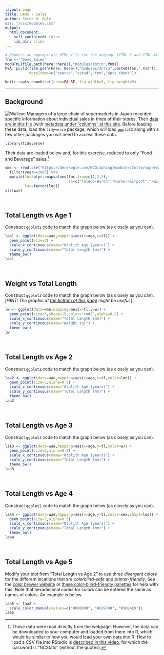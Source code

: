 ```yaml
---
layout: page
title: Demo - Sales
author: Derek H. Ogle
css: "/css/modules.css"
output:
  html_document:
    self_contained: false
    lib_dir: zlibs
---
```


```r
# Renders an appropriate HTML file for the webpage (CTRL-S and CTRL-ALT-C)
fnm <- "Demo_Sales"
modHTML(file.path(here::here(),"modules/Intro",fnm))
FSA::purl2(file.path(here::here(),"modules/Intro",paste0(fnm,".Rmd")),
           moreItems=c("source","setwd","fnm","opts_chunk"))
```
```r
knitr::opts_chunk$set(echo=FALSE, fig.width=5, fig.height=5)
```

----

## Background
<img src="zimgs/Walleye.jpg" alt="Walleye" class="img-right">
Managers of a large chain of supermarkets in Japan recorded specific information about individual sales in three of their stores. Their [data are in this file](https://derekogle.com/NCGraphing/modules/Intro/supermarket_sales.csv) (with [metadata under "columns" at this site](https://www.kaggle.com/aungpyaeap/supermarket-sales/data). Before loading these data, load the `tidyverse` package, which will load `ggplot2` along with a few other packages you will need to access these data.

```r
library(tidyverse)
```

Their data are loaded below and, for this exercise, reduced to only "Food and Beverage" sales.[^loaddata]

```r
sms <- read.csv("https://derekogle.com/NCGraphing/modules/Intro/supermarket_sales.csv") %>%
  filter(year==2003) %>%
  mutate(loc=plyr::mapvalues(loc,from=c(1,2,3),
                             to=c("Toledo-Huron","Huron-Fairport","Fairport-Conneaut")),
         loc=factor(loc))
str(wae)
```

&nbsp;

## Total Length vs Age 1
Construct `ggplot2` code to match the graph below (as closely as you can).

```r
laa1 <- ggplot(data=wae,mapping=aes(x=age,y=tl)) +
  geom_point(size=3) +
  scale_x_continuous(name="Otolith Age (years)") +
  scale_y_continuous(name="Total Length (mm)") +
  theme_bw()
laa1
```

&nbsp;

## Weight vs Total Length
Construct `ggplot2` code to match the graph below (as closely as you can). [*HINT: The graphic at [the bottom of this page](https://ggplot2.tidyverse.org/reference/scale_shape.html#examples) might be useful.*]

```r
lw <- ggplot(data=wae,mapping=aes(x=tl,y=w)) +
  geom_point(size=3,shape=15,color="red3",alpha=0.5) +
  scale_x_continuous(name="Total Length (mm)") +
  scale_y_continuous(name="Weight (g)") +
  theme_bw()
lw
```

&nbsp;

## Total Length vs Age 2
Construct `ggplot2` code to match the graph below (as closely as you can).

```r
laa2 <- ggplot(data=wae,mapping=aes(x=age,y=tl,color=loc)) +
  geom_point(size=3,alpha=0.5) +
  scale_x_continuous(name="Otolith Age (years)") +
  scale_y_continuous(name="Total Length (mm)") +
  theme_bw()
laa2
```

&nbsp;

## Total Length vs Age 3
Construct `ggplot2` code to match the graph below (as closely as you can).

```r
laa3 <- ggplot(data=wae,mapping=aes(x=age,y=tl,color=w)) +
  geom_point(size=3,alpha=0.5) +
  scale_x_continuous(name="Otolith Age (years)") +
  scale_y_continuous(name="Total Length (mm)") +
  theme_bw()
laa3
```

&nbsp;

## Total Length vs Age 4
Construct `ggplot2` code to match the graph below (as closely as you can).

```r
laa4 <- ggplot(data=wae,mapping=aes(x=age,y=tl,color=sex,shape=loc)) +
  geom_point(size=3,alpha=0.5) +
  scale_x_continuous(name="Otolith Age (years)") +
  scale_y_continuous(name="Total Length (mm)") +
  theme_bw()
laa4
```

&nbsp;

## Total Length vs Age 5
Modify your plot from "Total Length vs Age 2" to use three *divergent* colors for the different locations that are *colorblind-safe* and *printer-friendly*. See the [color brewer website](https://colorbrewer2.org/#type=sequential&scheme=BuGn&n=3) or [these color-blind-friendly pallettes](http://www.cookbook-r.com/Graphs/Colors_(ggplot2)/#a-colorblind-friendly-palette) for help with this. Note that hexadecimal codes for colors can be entered the same as names of colors. An example is below.

```r
laa5 <- laa2 +
  scale_color_manual(values=c("#000000", "#E69F00", "#56B4E9"))
laa5
```

[^loaddata]: These data were read directly from the webpage. However, the data can be downloaded to your computer and loaded from there into R, which would be similar to how you would load your own data into R. How to load a CSV file into RStudio is [described in this video](https://vimeo.com/144035138), for which the password is "NCStats" (without the quotes).
